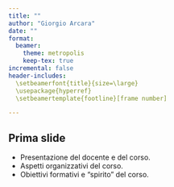 ```yaml
---
title: ""
author: "Giorgio Arcara"
date: ""
format:
  beamer:
    theme: metropolis
    keep-tex: true
incremental: false
header-includes:
  \setbeamerfont{title}{size=\large}
  \usepackage{hyperref}
  \setbeamertemplate{footline}[frame number]

---
```


```{=latex}
% TITLE SLIDES
\title{Metodi Statistici per la Neuropsicologia Forense\\ \vspace{1em} \emph{Introduzione}}
\author{Giorgio Arcara,\\ Università di Padova \\ IRCCS San Camillo, Venezia}

\titlegraphic{

\vspace*{7cm}
\includegraphics[scale=0.15]{Figures/LogoSanCamilloIRCCS_Unipd_alpha.png}
\begin{center}
\vspace{-2.2em}
\includegraphics[scale=0.15]{Figures/CC_license_3_0.png}
\end{center}
}
\date{\today}
\maketitle
```


## Prima slide

-   Presentazione del docente e del corso.
-   Aspetti organizzativi del corso.
-   Obiettivi formativi e "spirito" del corso.



